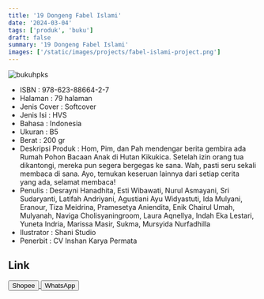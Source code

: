 ```yaml
---
title: '19 Dongeng Fabel Islami'
date: '2024-03-04'
tags: ['produk', 'buku']
draft: false
summary: '19 Dongeng Fabel Islami'
images: ['/static/images/projects/fabel-islami-project.png']
---
```


![bukuhpks](/static/images/projects/fabel-islami-project.png)

- ISBN : 978-623-88664-2-7
- Halaman : 79 halaman
- Jenis Cover : Softcover
- Jenis Isi : HVS
- Bahasa : Indonesia
- Ukuran : B5
- Berat : 200 gr
- Deskripsi Produk : Hom, Pim, dan Pah mendengar berita gembira ada Rumah Pohon Bacaan Anak di Hutan Kikukica. Setelah izin orang tua dikantongi, mereka pun segera bergegas ke sana. Wah, pasti seru sekali membaca di sana. Ayo, temukan keseruan lainnya dari setiap cerita yang ada, selamat membaca!
- Penulis : Desrayni Hanadhita, Esti Wibawati, Nurul Asmayani, Sri Sudaryanti, Latifah Andriyani, Agustiani Ayu Widyastuti, Ida Mulyani, Eranour, Tiza Meidrina, Pramesetya Aniendita, Enik Chairul Umah, Mulyanah, Naviga Cholisyaningroom, Laura Aqnellya, Indah Eka Lestari, Yuneta Indria, Marissa Masir, Sukma, Mursyida Nurfadhilla
- Ilustrator : Shani Studio
- Penerbit : CV Inshan Karya Permata

## Link

<div>
<a
  href="https://shopee.co.id/product/826142690/25916550923/"
>
  <button className="btn-shopee">Shopee</button>
</a>

  <a href="https://wa.me/6281567891021" target="_blank">
    <button className="btn-wa">WhatsApp</button>
  </a>
</div>
